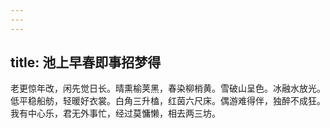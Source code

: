 ```yaml
---
---
---
```

title: 池上早春即事招梦得
---



老更惊年改，闲先觉日长。晴熏榆荚黑，春染柳梢黄。雪破山呈色。冰融水放光。低平稳船舫，轻暖好衣裳。白角三升榼，红茵六尺床。偶游难得伴，独醉不成狂。我有中心乐，君无外事忙，经过莫慵懒，相去两三坊。